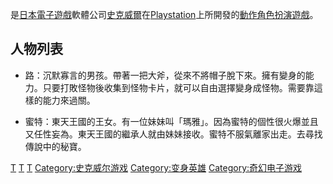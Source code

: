 {{noteTA
| G1=Games
| G2=Square Enix
}}
{{Infobox VG
| title = 秘寶傳說
| japanese = デュープリズム
| caption=
| developer = [[史克威爾|史克威爾]]
| publisher = {{vgrelease|JP|史克威尔|NA|[[史克威尔艺电|史克威尔艺电]]}}
| director = 杉本浩二
| producer = [[田中弘道|田中弘道]]
| writer = [[渡边大佑|渡边大佑]]
| composer = [[仲野顺也|仲野顺也]]
| engine =
| released = '''PlayStation'''{{Vgrelease|JP|1999年10月14日|NA|2000年7月18日}}'''PlayStation Network'''{{Vgrelease|JP|2010年6月23日|NA|2011年4月19日}}
| genre = [[动作角色扮演游戏|动作角色扮演]]、[[平台游戏|平台]]
| modes = [[单人游戏|单人游戏]]
| platforms = [[PlayStation|PlayStation]]、[[PlayStation_Network|PlayStation Network]]
}}
{{Vgname|秘寶傳說|ja=デュープリズム，Dewprism|en=Threads of Fate|diff=yes|cn=晶莹之露|tw=秘寶傳說}}是[[日本|日本]][[電子遊戲|電子遊戲]]軟體公司[[史克威爾|史克威爾]]在[[Playstation|Playstation]]上所開發的[[動作角色扮演遊戲|動作角色扮演遊戲]]。

==人物列表==
*路：沉默寡言的男孩。帶著一把大斧，從來不將帽子脫下來。擁有變身的能力。只要打敗怪物後收集到怪物卡片，就可以自由選擇變身成怪物。需要靠這樣的能力來過關。

*蜜特：東天王國的王女。有一位妹妹叫「瑪雅」。因為蜜特的個性很火爆並且又任性妄為。東天王國的繼承人就由妹妹接收。蜜特不服氣離家出走。去尋找傳說中的秘寶。

{{动作角色扮演游戏小作品}}

[[Category:动作角色扮演游戏|T]]
[[Category:PlayStation_(游戏机)游戏|T]]
[[Category:1999年电子游戏|T]]
[[Category:史克威尔游戏|Category:史克威尔游戏]]
[[Category:变身英雄|Category:变身英雄]]
[[Category:奇幻电子游戏|Category:奇幻电子游戏]]